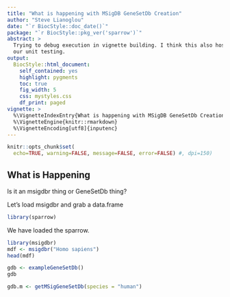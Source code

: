 ```yaml
---
title: "What is happening with MSigDB GeneSetDb Creation"
author: "Steve Lianoglou"
date: "`r BiocStyle::doc_date()`"
package: "`r BiocStyle::pkg_ver('sparrow')`"
abstract: >
  Trying to debug execution in vignette building. I think this also hosed
  our unit testing.
output:
  BiocStyle::html_document:
    self_contained: yes
    highlight: pygments
    toc: true
    fig_width: 5
    css: mystyles.css
    df_print: paged
vignette: >
  %\VignetteIndexEntry{What is happening with MSigDB GeneSetDb Creation}
  %\VignetteEngine{knitr::rmarkdown}
  %\VignetteEncoding[utf8]{inputenc}
---
```


```r
knitr::opts_chunk$set(
  echo=TRUE, warning=FALSE, message=FALSE, error=FALSE) #, dpi=150)
```

## What is Happening

Is it an msigdbr thing or GeneSetDb thing?

Let's load msigdbr and grab a data.frame

```r
library(sparrow)
```

We have loaded the sparrow.

```r
library(msigdbr)
mdf <- msigdbr("Homo sapiens")
head(mdf)
```

```r
gdb <- exampleGeneSetDb()
gdb
```

```r
gdb.m <- getMSigGeneSetDb(species = "human")
```


